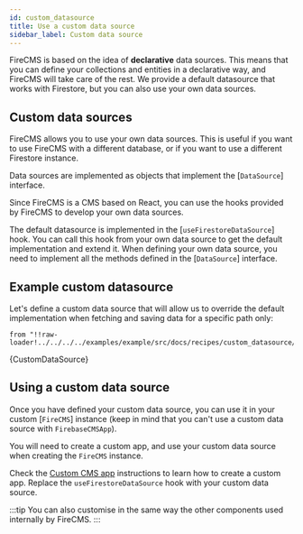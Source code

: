 ```yaml
---
id: custom_datasource
title: Use a custom data source
sidebar_label: Custom data source
---
```


FireCMS is based on the idea of **declarative** data sources. This means that
you can define your collections and entities in a declarative way, and FireCMS
will take care of the rest. We provide a default datasource that works with
Firestore, but you can also use your own data sources.

## Custom data sources

FireCMS allows you to use your own data sources. This is useful if you want to
use FireCMS with a different database, or if you want to use a different
Firestore instance.

Data sources are implemented as objects that implement the
[`DataSource`] interface.

Since FireCMS is a CMS based on React, you can use the hooks provided by FireCMS to
develop your own data sources.

The default datasource is implemented in the [`useFirestoreDataSource`]
hook. You can call this hook from your own data source to get the default
implementation and extend it. When defining your own data source, you need
to implement all the methods defined in the [`DataSource`]
interface.

## Example custom datasource

Let's define a custom data source that will allow us to override the default
implementation when fetching and saving data for a specific path only:

    from "!!raw-loader!../../../../examples/example/src/docs/recipes/custom_datasource/custom_datasource";

<CodeBlock language="tsx">{CustomDataSource}</CodeBlock>

## Using a custom data source

Once you have defined your custom data source, you can use it in your
custom [`FireCMS`] instance (keep in mind that you can't use a
custom data source with `FirebaseCMSApp`).

You will need to create a custom app, and use your custom data source when
creating the `FireCMS` instance.

Check the [Custom CMS app](../custom_cms_app) instructions to learn how to create a custom app.
Replace the `useFirestoreDataSource` hook with your custom data source.

:::tip
You can also customise in the same way the other components used internally by
FireCMS.
:::


